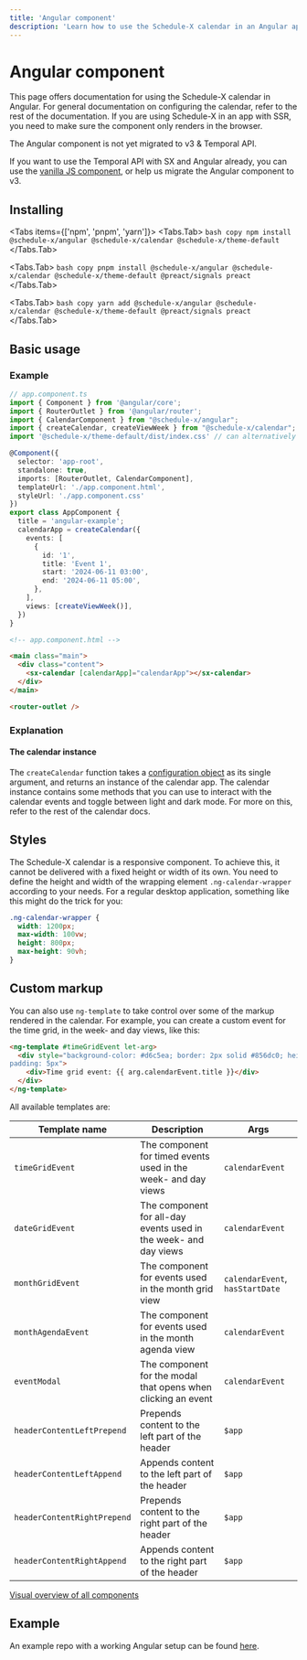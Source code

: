 ```yaml
---
title: 'Angular component'
description: 'Learn how to use the Schedule-X calendar in an Angular application'
---
```


# Angular component

This page offers documentation for using the Schedule-X calendar in Angular. For general documentation on
configuring the calendar, refer to the rest of the documentation. If you are using
Schedule-X in an app with SSR, you need to make sure the component only renders in the browser.


<Callout type="warning">
  The Angular component is not yet migrated to v3 & Temporal API.

  If you want to use the Temporal API with SX and Angular already, you can use the [vanilla JS component](/docs/calendar), or help us migrate the Angular component to v3.
</Callout>

## Installing


<Tabs items={['npm', 'pnpm', 'yarn']}>
  <Tabs.Tab>
    ```bash copy
      npm install @schedule-x/angular @schedule-x/calendar @schedule-x/theme-default
    ```
  </Tabs.Tab>

  <Tabs.Tab>
    ```bash copy
      pnpm install @schedule-x/angular @schedule-x/calendar @schedule-x/theme-default @preact/signals preact
    ```
  </Tabs.Tab>

  <Tabs.Tab>
    ```bash copy
      yarn add @schedule-x/angular @schedule-x/calendar @schedule-x/theme-default @preact/signals preact
    ```
  </Tabs.Tab>
</Tabs>

## Basic usage

### Example

```ts
// app.component.ts
import { Component } from '@angular/core';
import { RouterOutlet } from '@angular/router';
import { CalendarComponent } from "@schedule-x/angular";
import { createCalendar, createViewWeek } from "@schedule-x/calendar";
import '@schedule-x/theme-default/dist/index.css' // can alternatively be added in your angular.json

@Component({
  selector: 'app-root',
  standalone: true,
  imports: [RouterOutlet, CalendarComponent],
  templateUrl: './app.component.html',
  styleUrl: './app.component.css'
})
export class AppComponent {
  title = 'angular-example';
  calendarApp = createCalendar({
    events: [
      {
        id: '1',
        title: 'Event 1',
        start: '2024-06-11 03:00',
        end: '2024-06-11 05:00',
      },
    ],
    views: [createViewWeek()],
  })
}

```

```html
<!-- app.component.html -->

<main class="main">
  <div class="content">
    <sx-calendar [calendarApp]="calendarApp"></sx-calendar>
  </div>
</main>

<router-outlet />

```

### Explanation

#### The calendar instance

The `createCalendar` function takes a [configuration object](/docs/calendar/configuration) as its single argument,
and returns an instance of the calendar app. The calendar instance contains some methods that you can use to
interact with the calendar events and toggle between light and dark mode. For more on this, refer to the rest of the
calendar docs.

## Styles

The Schedule-X calendar is a responsive component. To achieve this,
it cannot be delivered with a fixed height or width of its own. You need to define the height and width of the
wrapping element `.ng-calendar-wrapper` according to your needs. For a regular desktop application, something
like this might do the trick for you:

```css
.ng-calendar-wrapper {
  width: 1200px;
  max-width: 100vw;
  height: 800px;
  max-height: 90vh;
}
```

## Custom markup

You can also use `ng-template` to take control over some of the markup rendered in the calendar. For example, you
can create a custom event for the time grid, in the week- and day views, like this:

```html
<ng-template #timeGridEvent let-arg>
  <div style="background-color: #d6c5ea; border: 2px solid #856dc0; height: 100%; width: 100%; border-radius: 5px;
padding: 5px">
    <div>Time grid event: {{ arg.calendarEvent.title }}</div>
  </div>
</ng-template>
```

All available templates are:

| Template name               | Description                                                      | Args                            |
|-----------------------------|------------------------------------------------------------------|---------------------------------|
| `timeGridEvent`             | The component for timed events used in the week- and day views   | `calendarEvent`                 |
| `dateGridEvent`             | The component for all-day events used in the week- and day views | `calendarEvent`                 |
| `monthGridEvent`            | The component for events used in the month grid view             | `calendarEvent`, `hasStartDate` |
| `monthAgendaEvent`          | The component for events used in the month agenda view           | `calendarEvent`                 |
| `eventModal`                | The component for the modal that opens when clicking an event    | `calendarEvent`                 |
| `headerContentLeftPrepend`  | Prepends content to the left part of the header                  | `$app`                          |
| `headerContentLeftAppend`   | Appends content to the left part of the header                   | `$app`                          |
| `headerContentRightPrepend` | Prepends content to the right part of the header                 | `$app`                          |
| `headerContentRightAppend`  | Appends content to the right part of the header                  | `$app`                          |

[Visual overview of all components](/docs/calendar/custom-components)

## Example

An example repo with a working Angular setup can be found [here](https://github.com/schedule-x/angular-example).